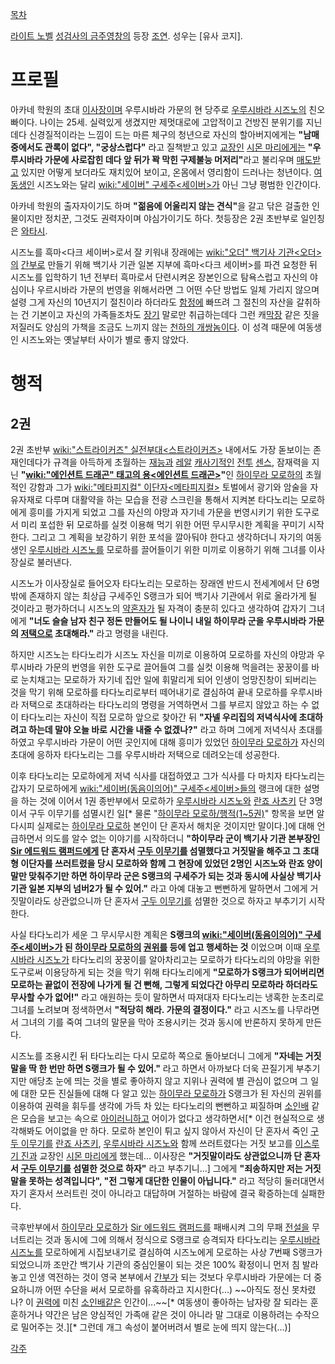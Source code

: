 {{{+1 漆原 賢典(うるしばら ただのり)}}}

[[목차]]

[[라이트 노벨]] [[성검사의 금주영창]]의 등장 [[조연]]. 성우는 [유사 코지].

= 프로필 =
아카네 학원의 초대 [[이사장]]이며 우루시바라 가문의 현 당주로 [[우루시바라 시즈노]]의 친오빠이다. 나이는 25세. 실력있게 생겼지만 제멋대로에 고압적이고 건방진 분위기를 지닌데다 신경질적이라는 느낌이 드는 마른 체구의 청년으로 자신의 할아버지에게는 '''"남매 중에서도 관록이 없다", "궁상스럽다"''' 라고 질책받고 있고 [[교장]]인 [[시몬 마리]]에게는 '''"우루시바라 가문에 사로잡힌 데다 앞 뒤가 꽉 막힌 구제불능 머저리"'''라고 불리우며 [[매도]]받고 있지만 어떻게 보더라도 재치있어 보이고, 온몸에서 영리함이 드러나는 청년이다. [[여동생]]인 시즈노와는 달리 [[wiki:"세이버" 구세주<세이버>]]가 아닌 그냥 평범한 인간이다.

아카네 학원의 출자자이기도 하며 '''"젊음에 어울리지 않는 견식"'''을 갈고 닦은 걸출한 인물이지만 정치꾼, 그것도 권력자이며 야심가이기도 하다. 첫등장은 2권 초반부로 일인칭은 [[와타시]].

시즈노를 흑마<다크 세이버>로서 잘 키워내 장래에는 [[wiki:"오더" 백기사 기관<오더>]]의 [[간부]]로 만들기 위해 백기사 기관 일본 지부에 흑마<다크 세이버>를 파견 요청한 뒤 시즈노를 입학하기 1년 전부터 흑마로서 단련시켜온 장본인으로 탐욕스럽고 자신의 야심이나 우르시바라 가문의 번영을 위해서라면 그 어떤 수단 방법도 일체 가리지 않으며 설령 그게 자신의 10년지기 절친이라 하더라도 [[함정]]에 빠뜨려 그 절친의 자산을 갈취하는 건 기본이고 자신의 가족들조차도 [[장기]] 말로만 취급하는데다 그런 캐[[막장]] 같은 짓을 저질러도 양심의 가책을 조금도 느끼지 않는 [[천하의 개쌍놈]]이다. 이 성격 때문에 여동생인 시즈노와는 옛날부터 사이가 별로 좋지 않았다.

= 행적 =
== 2권 ==
2권 초반부 [[wiki:"스트라이커즈" 실전부대<스트라이커즈>]] 내에서도 가장 돋보이는 존재인데다가 규격을 아득하게 초월하는 [[재능]]과 [[레알]] [[캐]][[사기]]적인 [[전투]] [[센스]], 잠재력을 지닌 '''"[[wiki:"에인션트 드래곤" 태고의 용<에인션트 드래곤>]]"'''인 [[하이무라 모로하]]의 초월적인 강함과 그가 [[wiki:"메타피지컬" 이단자<메타피지컬>]] 토벌에서 광기와 암술을 자유자재로 다루며 대활약을 하는 모습을 전광 스크린을 통해서 지켜본 타다노리는 모로하에게 흥미를 가지게 되었고 그를 자신의 야망과 자기네 가문을 번영시키기 위한 도구로서 미리 포섭한 뒤 모로하를 실컷 이용해 먹기 위한 어떤 무시무시한 계획을 꾸미기 시작한다. 그리고 그 계획을 보강하기 위한 포석을 깔아둬야 한다고 생각하더니 자기의 여동생인 [[우루시바라 시즈노]]를 모로하를 끌어들이기 위한 미끼로 이용하기 위해 그녀를 이사장실로 불러낸다.

시즈노가 이사장실로 들어오자 타다노리는 모로하는 장래엔 반드시 전세계에서 단 6명밖에 존재하지 않는 최상급 구세주인 S랭크가 되어 백기사 기관에서 위로 올라가게 될 것이라고 평가하더니 시즈노의 [[약혼자]]가 될 자격이 충분히 있다고 생각하여 갑자기 그녀에게 '''"너도 슬슬 남자 친구 정돈 만들어도 될 나이니 내일 하이무라 군을 우루시바라 가문의 [[저택]]으로 초대해라."''' 라고 명령을 내린다.

하지만 시즈노는 타다노리가 시즈노 자신을 미끼로 이용하여 모로하를 자신의 야망과 우루시바라 가문의 번영을 위한 도구로 끌어들여 그를 실컷 이용해 먹을려는 꿍꿍이를 바로 눈치채고는 모로하가 자기네 집안 일에 휘말리게 되어 인생이 엉망진창이 되버리는 것을 막기 위해 모로하를 타다노리로부터 떼어내기로 결심하여 끝내 모로하를 우루시바라 저택으로 초대하라는 타다노리의 명령을 거역하면서 그를 부르지 않았고 하는 수 없이 타다노리는 자신이 직접 모로하 앞으로 찾아간 뒤 '''"자넬 우리집의 저녁식사에 초대하려고 하는데 말야 오늘 바로 시간을 내줄 수 없겠나?"''' 라고 하며 그에게 저녁식사 초대를 하였고 우루시바라 가문이 어떤 곳인지에 대해 흥미가 있었던 [[하이무라 모로하]]가 자신의 초대에 응하자 타다노리는 그를 우루시바라 저택으로 데려오는데 성공한다.

이후 타다노리는 모로하에게 저녁 식사를 대접하였고 그가 식사를 다 마치자 타다노리는 갑자기 모로하에게 [[wiki:"세이버(동음이의어)" 구세주<세이버>]]들의 랭크에 대한 설명을 하는 것에 이어서 1권 종반부에서 모로하가 [[우루시바라 시즈노]]와 [[란죠 사츠키]] 단 3명이서 구두 이무기를 섬멸시킨 일[* 물론 "[[하이무라 모로하/행적(1~5권)]]" 항목을 보면 알다시피 실제로는 [[하이무라 모로하]] 본인이 단 혼자서 해치운 것이지만 말이다.]에 대해 언급하면서 의도를 알수 없는 이야기를 시작하더니 '''"하이무라 군이 백기사 기관 본부장인 [[Sir 에드워드 램퍼드]]에게 단 혼자서 [[구두 이무기]]를 섬멸했다고 거짓말을 해주고 그 초대형 이단자를 쓰러트렸을 당시 모로하와 함께 그 현장에 있었던 2명인 시즈노와 란죠 양이 말만 맞춰주기만 하면 하이무라 군은 S랭크의 구세주가 되는 것과 동시에 사실상 백기사 기관 일본 지부의 넘버2가 될 수 있어."''' 라고 아예 대놓고 뻔뻔하게 말하면서 그에게 거짓말이라도 상관없으니까 단 혼자서 [[구두 이무기]]를 섬멸한 것으로 하자고 부추기기 시작한다. 

사실 타다노리가 세운 그 무시무시한 계획은 '''S랭크의 [[wiki:"세이버(동음이의어)" 구세주<세이버>]]가 된 [[하이무라 모로하]]의 [[권위]]를 등에 업고 행세하는 것''' 이었으며 이때 [[우루시바라 시즈노]]가 타다노리의 꿍꿍이를 알아차리고는 모로하가 타다노리의 야망을 위한 도구로써 이용당하게 되는 것을 막기 위해 타다노리에게 '''"모로하가 S랭크가 되어버리면 모로하는 끝없이 전장에 나가게 될 건 뻔해, 그렇게 되었다간 아무리 모로하라 하더라도 무사할 수가 없어!"''' 라고 애원하는 듯이 말하면서 따져대자 타다노리는 냉혹한 눈초리로 그녀를 노려보며 정색하면서 '''"적당히 해라. 가문의 결정이다."''' 라고 시즈노를 나무라면서 그녀의 기를 죽여 그녀의 말문을 막아 조용시키는 것과 동시에 반론하지 못하게 만든다. 

시즈노를 조용시킨 뒤 타다노리는 다시 모로하 쪽으로 돌아보더니 그에게 '''"자네는 거짓말을 딱 한 번만 하면 S랭크가 될 수 있어."''' 라고 하면서 아까보다 더욱 끈질기게 부추기지만 애당초 눈에 띄는 것을 별로 좋아하지 않고 지위나 권력에 별 관심이 없으며 그 일에 대한 모든 진실들에 대해 다 알고 있는 [[하이무라 모로하]]가 S랭크가 된 자신의 권위를 이용하여 권력을 휘두를 생각에 가득 차 있는 타다노리의 뻔뻔하고 찌질하며 [[소인배]] 같은 모습을 보고는 속으로 [[아이러니]]하고 어이가 없다고 생각하면서[* 이건 현실적으로 생각해봐도 어이없을 만 하다. 모로하 본인이 튀고 싶지 않아서 자신이 단 혼자서 죽인 [[구두 이무기]]를 [[란죠 사츠키]], [[우루시바라 시즈노]]와 함께 쓰러트렸다는 거짓 보고를 [[이스루기 진]]과 교장인 [[시몬 마리]]에게 했는데... 이사장은 '''"거짓말이라도 상관없으니까 단 혼자서 [[구두 이무기]]를 섬멸한 것으로 하자"''' 라고 부추기니...] 그에게 '''"죄송하지만 저는 거짓말을 못하는 성격입니다", "전 그렇게 대단한 인물이 아닙니다."''' 라고 적당히 둘러대면서 자기 혼자서 쓰러트린 것이 아니라고 대답하며 거절하는 바람에 결국 확증하는데 실패한다.


극후반부에서 [[하이무라 모로하]]가 [[Sir 에드워드 램퍼드]]를 패배시켜 그의 무패 [[전설]]을 무너트리는 것과 동시에 그에 의해서 정식으로 S랭크로 승격되자 타다노리는 [[우루시바라 시즈노]]를 모로하에게 시집보내기로 결심하여 시즈노에게 모로하는 사상 7번째 S랭크가 되었으니까 조만간 백기사 기관의 중심인물이 되는 것은 100% 확정이니  먼저 침 발라놓고 인생 역전하는 것이 영국 본부에서 [[간부]]가 되는 것보다 우루시바라 가문에는 더 중요하니까 어떤 수단을 써서 모로하를 유혹하라고 지시한다(...) ~~아직도 정신 못차렸나? 이 [[권력]]에 미친 [[소인배]]같은 인간이...~~[* 여동생이 좋아하는 남자랑 잘 되라는 훈훈하거나 약간은 남은 양심적인 가족애 같은 것이 아니라 말 그대로 이용하려는 수작으로 밀어주는 것.][* 그런데 개그 속성이 붙어버려서 별로 눈에 띄지 않는다(...)]

[[각주]]
